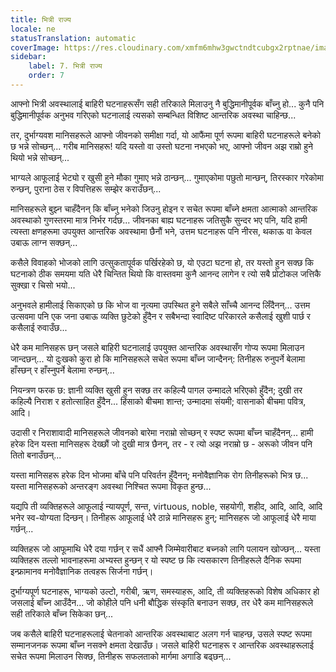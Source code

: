 ```yaml
---
title: भित्री राज्य
locale: ne
statusTranslation: automatic
coverImage: https://res.cloudinary.com/xmfm6mhw3gwctndtcubgx2rptnae/image/upload/v1740468922/small_cover_tratado_de_psicologia_revolucionaria_a4c0dca4e0.webp
sidebar:
    label: 7. भित्री राज्य
    order: 7
---
```

आफ्नो भित्री अवस्थालाई बाहिरी घटनाहरूसँग सही तरिकाले मिलाउनु नै बुद्धिमानीपूर्वक बाँच्नु हो... कुनै पनि बुद्धिमानीपूर्वक अनुभव गरिएको घटनालाई त्यसको सम्बन्धित विशिष्ट आन्तरिक अवस्था चाहिन्छ...

तर, दुर्भाग्यवश मानिसहरूले आफ्नो जीवनको समीक्षा गर्दा, यो आफैंमा पूर्ण रूपमा बाहिरी घटनाहरूले बनेको छ भन्ने सोच्छन्... गरीब मानिसहरू! यदि यस्तो वा उस्तो घटना नभएको भए, आफ्नो जीवन अझ राम्रो हुने थियो भन्ने सोच्छन्...

भाग्यले आफूलाई भेट्यो र खुसी हुने मौका गुमाए भन्ने ठान्छन्... गुमाएकोमा पछुतो मान्छन्, तिरस्कार गरेकोमा रुन्छन्, पुराना ठेस र विपत्तिहरू सम्झेर कराउँछन्...

मानिसहरूले बुझ्न चाहँदैनन् कि बाँच्नु भनेको जिउनु होइन र सचेत रूपमा बाँच्ने क्षमता आत्माको आन्तरिक अवस्थाको गुणस्तरमा मात्र निर्भर गर्दछ... जीवनका बाह्य घटनाहरू जतिसुकै सुन्दर भए पनि, यदि हामी त्यस्ता क्षणहरूमा उपयुक्त आन्तरिक अवस्थामा छैनौं भने, उत्तम घटनाहरू पनि नीरस, थकाऊ वा केवल उबाऊ लाग्न सक्छन्...

कसैले विवाहको भोजको लागि उत्सुकतापूर्वक पर्खिरहेको छ, यो एउटा घटना हो, तर यस्तो हुन सक्छ कि घटनाको ठीक समयमा यति धेरै चिन्तित थियो कि वास्तवमा कुनै आनन्द लागेन र त्यो सबै प्रोटोकल जत्तिकै सुक्खा र चिसो भयो...

अनुभवले हामीलाई सिकाएको छ कि भोज वा नृत्यमा उपस्थित हुने सबैले साँच्चै आनन्द लिँदैनन्... उत्तम उत्सवमा पनि एक जना उबाऊ व्यक्ति छुटेको हुँदैन र सबैभन्दा स्वादिष्ट परिकारले कसैलाई खुशी पार्छ र कसैलाई रुवाउँछ...

धेरै कम मानिसहरू छन् जसले बाहिरी घटनालाई उपयुक्त आन्तरिक अवस्थासँग गोप्य रूपमा मिलाउन जान्दछन्... यो दुःखको कुरा हो कि मानिसहरूले सचेत रूपमा बाँच्न जान्दैनन्: तिनीहरू रुनुपर्ने बेलामा हाँस्छन् र हाँस्नुपर्ने बेलामा रुन्छन्...

नियन्त्रण फरक छ: ज्ञानी व्यक्ति खुसी हुन सक्छ तर कहिल्यै पागल उन्मादले भरिएको हुँदैन; दुखी तर कहिल्यै निराश र हतोत्साहित हुँदैन... हिंसाको बीचमा शान्त; उन्मादमा संयमी; वासनाको बीचमा पवित्र, आदि।

उदासी र निराशावादी मानिसहरूले जीवनको बारेमा नराम्रो सोच्छन् र स्पष्ट रूपमा बाँच्न चाहँदैनन्... हामी हरेक दिन यस्ता मानिसहरू देख्छौं जो दुखी मात्र छैनन्, तर - र त्यो अझ नराम्रो छ - अरूको जीवन पनि तितो बनाउँछन्...

यस्ता मानिसहरू हरेक दिन भोजमा बाँचे पनि परिवर्तन हुँदैनन्; मनोवैज्ञानिक रोग तिनीहरूको भित्र छ... यस्ता मानिसहरूको अन्तरङ्ग अवस्था निश्चित रूपमा विकृत हुन्छ...

यद्यपि ती व्यक्तिहरूले आफूलाई न्यायपूर्ण, सन्त, virtuous, noble, सहयोगी, शहीद, आदि, आदि, आदि भनेर स्व-योग्यता दिन्छन्। तिनीहरू आफूलाई धेरै ठान्ने मानिसहरू हुन्; मानिसहरू जो आफूलाई धेरै माया गर्छन्...

व्यक्तिहरू जो आफूमाथि धेरै दया गर्छन् र सधैं आफ्नै जिम्मेवारीबाट बच्नको लागि पलायन खोज्छन्... यस्ता व्यक्तिहरू तल्लो भावनाहरूमा अभ्यस्त हुन्छन् र यो स्पष्ट छ कि त्यसकारण तिनीहरूले दैनिक रूपमा इन्फ्रामानव मनोवैज्ञानिक तत्वहरू सिर्जना गर्छन्।

दुर्भाग्यपूर्ण घटनाहरू, भाग्यको उल्टो, गरीबी, ऋण, समस्याहरू, आदि, ती व्यक्तिहरूको विशेष अधिकार हो जसलाई बाँच्न आउँदैन... जो कोहीले पनि धनी बौद्धिक संस्कृति बनाउन सक्छ, तर धेरै कम मानिसहरूले सही तरिकाले बाँच्न सिकेका छन्...

जब कसैले बाहिरी घटनाहरूलाई चेतनाको आन्तरिक अवस्थाबाट अलग गर्न चाहन्छ, उसले स्पष्ट रूपमा सम्मानजनक रूपमा बाँच्न नसक्ने क्षमता देखाउँछ। जसले बाहिरी घटनाहरू र आन्तरिक अवस्थाहरूलाई सचेत रूपमा मिलाउन सिक्छ, तिनीहरू सफलताको मार्गमा अगाडि बढ्छन्...


